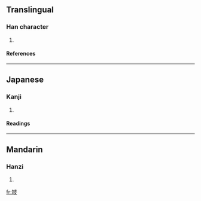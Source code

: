 ==Translingual==
===Han character===
{{Han char|rn=65|rad=支|as=05|sn=9|four=|canj=卜廿十水 (YTJE)}}
# {{defn|Han|sort=支05}}
====References====
{{Han ref|kx=0467.090|dkj=13067|dj=0815.050|hdz=21329.010|uh=6531|ud=25905}}

----
==Japanese==
===Kanji===
{{ja-kanji|grade=|rs=支05}}
# {{defn|Japanese}} 
====Readings====
{{ja-readings|on=[[き]] (ki)|kun=[[のせる]] (noseru), [[こしかけ]] (koshikake), [[まくら]] (makura)}}

----
==Mandarin==
===Hanzi===
{{cmn-hanzi|pin=[[guǐ]] (gui3)|wg=kuei<sup>3</sup>}}
# {{defn|Mandarin}}

[[fr:攱]]